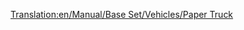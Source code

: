 [[Translation:en/Manual/Base Set/Vehicles/Paper Truck]]
{{pl/wagony|Picture=[[File:en/Papertruck.png]]
|Name=Wagon na papier
|NormalCost=£1,148 ($2,296)
|NormalWeight=18 / 38 t
|NormalCapacity=20 ton papieru
|MonoCost="
|MonoWeight=18 / 43 t
|MonoCapacity=25 tonnes of paper
|MagCost="
|MagWeight=18 / 45 t
|MagCapacity=27 tonnes of paper
|Description=Niezbędny do dostarczania papieru z papierni do drukarni. Dostępne tylko w klimacie subarktycznym
}}